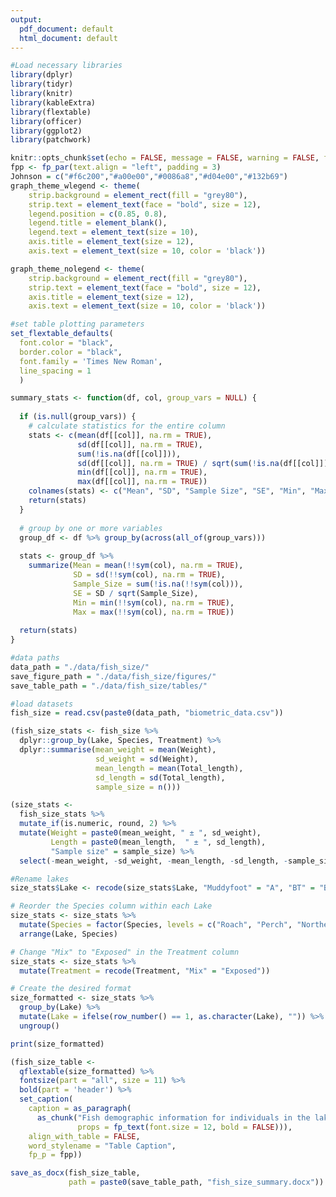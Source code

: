 ```yaml
---
output:
  pdf_document: default
  html_document: default
---
```


```r
#Load necessary libraries
library(dplyr)
library(tidyr)
library(knitr)
library(kableExtra)
library(flextable)
library(officer)
library(ggplot2)
library(patchwork)

knitr::opts_chunk$set(echo = FALSE, message = FALSE, warning = FALSE, fig.height=11, fig.width=7)
fpp <- fp_par(text.align = "left", padding = 3)
Johnson = c("#f6c200","#a00e00","#0086a8","#d04e00","#132b69")
graph_theme_wlegend <- theme(
    strip.background = element_rect(fill = "grey80"),
    strip.text = element_text(face = "bold", size = 12),
    legend.position = c(0.85, 0.8),
    legend.title = element_blank(),
    legend.text = element_text(size = 10),
    axis.title = element_text(size = 12),
    axis.text = element_text(size = 10, color = 'black'))

graph_theme_nolegend <- theme(
    strip.background = element_rect(fill = "grey80"),
    strip.text = element_text(face = "bold", size = 12),
    axis.title = element_text(size = 12),
    axis.text = element_text(size = 10, color = 'black'))
```

```r
#set table plotting parameters
set_flextable_defaults(
  font.color = "black",
  border.color = "black",
  font.family = 'Times New Roman',
  line_spacing = 1
  )
```

```r
summary_stats <- function(df, col, group_vars = NULL) {
  
  if (is.null(group_vars)) {
    # calculate statistics for the entire column
    stats <- c(mean(df[[col]], na.rm = TRUE), 
               sd(df[[col]], na.rm = TRUE), 
               sum(!is.na(df[[col]])), 
               sd(df[[col]], na.rm = TRUE) / sqrt(sum(!is.na(df[[col]]))), 
               min(df[[col]], na.rm = TRUE), 
               max(df[[col]], na.rm = TRUE))
    colnames(stats) <- c("Mean", "SD", "Sample Size", "SE", "Min", "Max")
    return(stats)
  }
  
  # group by one or more variables
  group_df <- df %>% group_by(across(all_of(group_vars)))
  
  stats <- group_df %>% 
    summarize(Mean = mean(!!sym(col), na.rm = TRUE), 
              SD = sd(!!sym(col), na.rm = TRUE), 
              Sample_Size = sum(!is.na(!!sym(col))), 
              SE = SD / sqrt(Sample_Size),
              Min = min(!!sym(col), na.rm = TRUE),
              Max = max(!!sym(col), na.rm = TRUE))
  
  return(stats)
}
```


```r
#data paths
data_path = "./data/fish_size/"
save_figure_path = "./data/fish_size/figures/" 
save_table_path = "./data/fish_size/tables/"

#load datasets
fish_size = read.csv(paste0(data_path, "biometric_data.csv"))
```

```r
(fish_size_stats <- fish_size %>% 
  dplyr::group_by(Lake, Species, Treatment) %>% 
  dplyr::summarise(mean_weight = mean(Weight),
                   sd_weight = sd(Weight),
                   mean_length = mean(Total_length),
                   sd_length = sd(Total_length),
                   sample_size = n()))
```

```r
(size_stats <- 
  fish_size_stats %>% 
  mutate_if(is.numeric, round, 2) %>% 
  mutate(Weight = paste0(mean_weight, " ± ", sd_weight),
         Length = paste0(mean_length,  " ± ", sd_length),
         "Sample size" = sample_size) %>% 
  select(-mean_weight, -sd_weight, -mean_length, -sd_length, -sample_size))

#Rename lakes
size_stats$Lake <- recode(size_stats$Lake, "Muddyfoot" = "A", "BT" = "B", "Cow Paradise" = "C")

# Reorder the Species column within each Lake
size_stats <- size_stats %>%
  mutate(Species = factor(Species, levels = c("Roach", "Perch", "Northern Pike"))) %>%
  arrange(Lake, Species)

# Change "Mix" to "Exposed" in the Treatment column
size_stats <- size_stats %>%
  mutate(Treatment = recode(Treatment, "Mix" = "Exposed"))

# Create the desired format
size_formatted <- size_stats %>%
  group_by(Lake) %>%
  mutate(Lake = ifelse(row_number() == 1, as.character(Lake), "")) %>%
  ungroup()

print(size_formatted)
```

```r
(fish_size_table <- 
  qflextable(size_formatted) %>% 
  fontsize(part = "all", size = 11) %>% 
  bold(part = 'header') %>% 
  set_caption(
    caption = as_paragraph(
      as_chunk("Fish demographic information for individuals in the lake study",
               props = fp_text(font.size = 12, bold = FALSE))),
    align_with_table = FALSE,
    word_stylename = "Table Caption",
    fp_p = fpp))
```


```r
save_as_docx(fish_size_table, 
             path = paste0(save_table_path, "fish_size_summary.docx"))
```
